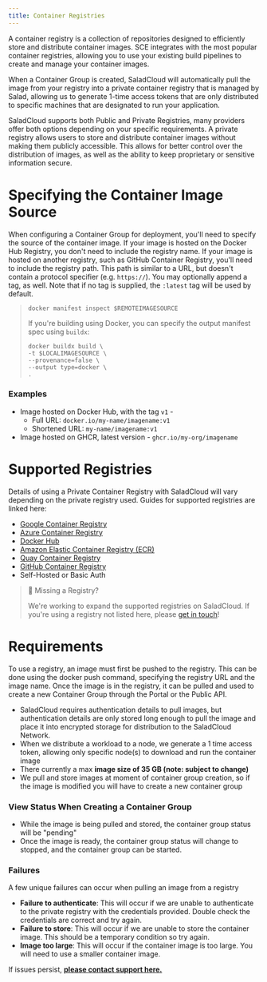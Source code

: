 ```yaml
---
title: Container Registries
---
```


A container registry is a collection of repositories designed to efficiently store and distribute container images. SCE
integrates with the most popular container registries, allowing you to use your existing build pipelines to create and
manage your container images.

When a Container Group is created, SaladCloud will automatically pull the image from your registry into a private
container registry that is managed by Salad, allowing us to generate 1-time access tokens that are only distributed to
specific machines that are designated to run your application.

SaladCloud supports both Public and Private Registries, many providers offer both options depending on your specific
requirements. A private registry allows users to store and distribute container images without making them publicly
accessible. This allows for better control over the distribution of images, as well as the ability to keep proprietary
or sensitive information secure.

# Specifying the Container Image Source

When configuring a Container Group for deployment, you'll need to specify the source of the container image. If your
image is hosted on the Docker Hub Registry, you don't need to include the registry name. If your image is hosted on
another registry, such as GitHub Container Registry, you'll need to include the registry path. This path is similar to a
URL, but doesn't contain a protocol specifier (e.g. `https://`). You may optionally append a tag, as well. Note that if
no tag is supplied, the `:latest` tag will be used by default.

> ```shell
> docker manifest inspect $REMOTEIMAGESOURCE
> ```
>
> If you're building using Docker, you can specify the output manifest spec using `buildx`:
>
> ```shell
> docker buildx build \
> -t $LOCALIMAGESOURCE \
> --provenance=false \
> --output type=docker \
> .
> ```

### Examples

- Image hosted on Docker Hub, with the tag `v1` -
  - Full URL: `docker.io/my-name/imagename:v1`
  - Shortened URL: `my-name/imagename:v1`
- Image hosted on GHCR, latest version - `ghcr.io/my-org/imagename`

# Supported Registries

Details of using a Private Container Registry with SaladCloud will vary depending on the private registry used. Guides
for supported registries are linked here:

- [Google Container Registry](/products/sce/container-groups/registries/gcp-gcr)
- [Azure Container Registry](/products/sce/container-groups/registries/azure-acr)
- [Docker Hub](/products/sce/container-groups/registries/dockerhub)
- [Amazon Elastic Container Registry (ECR)](/products/sce/container-groups/registries/aws-ecr)
- [Quay Container Registry](/products/sce/container-groups/registries/quay)
- [GitHub Container Registry](/products/sce/container-groups/registries/github-ghcr)
- Self-Hosted or Basic Auth

> 👀 Missing a Registry?
>
> We're working to expand the supported registries on SaladCloud. If you're using a registry not listed here, please
> [get in touch](mailto:cloud@salad.com)!

# Requirements

To use a registry, an image must first be pushed to the registry. This can be done using the docker push command,
specifying the registry URL and the image name. Once the image is in the registry, it can be pulled and used to create a
new Container Group through the Portal or the Public API.

- SaladCloud requires authentication details to pull images, but authentication details are only stored long enough to
  pull the image and place it into encrypted storage for distribution to the SaladCloud Network.
- When we distribute a workload to a node, we generate a 1 time access token, allowing only specific node(s) to download
  and run the container image
- There currently a max **image size of 35 GB (note: subject to change)**
- We pull and store images at moment of container group creation, so if the image is modified you will have to create a
  new container group

### View Status When Creating a Container Group

- While the image is being pulled and stored, the container group status will be "pending"
- Once the image is ready, the container group status will change to stopped, and the container group can be started.

### Failures

A few unique failures can occur when pulling an image from a registry

- **Failure to authenticate**: This will occur if we are unable to authenticate to the private registry with the
  credentials provided. Double check the credentials are correct and try again.
- **Failure to store**: This will occur if we are unable to store the container image. This should be a temporary
  condition so try again.
- **Image too large**: This will occur if the container image is too large. You will need to use a smaller container
  image.

If issues persist, **[please contact support here.](mailto:cloud@salad.com)**
